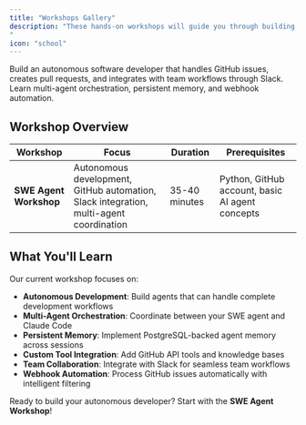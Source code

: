 ```yaml
---
title: "Workshops Gallery"
description: "These hands-on workshops will guide you through building complete AI agent solutions using xpander.ai. Each workshop provides step-by-step instructions to implement practical, real-world applications.
"
icon: "school"
---
```


<CardGroup cols={1}>
  <Card
    title="SWE Agent Workshop"
    icon="robot"
    href="/Examples/workshops/swe-agent-workshop"
  >
    Build an autonomous software developer that handles GitHub issues, creates pull requests, and integrates with team workflows through Slack. Learn multi-agent orchestration, persistent memory, and webhook automation.
  </Card>
</CardGroup>

## Workshop Overview

| Workshop               | Focus                                                                                  | Duration      | Prerequisites                                   |
| ---------------------- | -------------------------------------------------------------------------------------- | ------------- | ----------------------------------------------- |
| **SWE Agent Workshop** | Autonomous development, GitHub automation, Slack integration, multi-agent coordination | 35-40 minutes | Python, GitHub account, basic AI agent concepts |

## What You'll Learn

Our current workshop focuses on:

- **Autonomous Development**: Build agents that can handle complete development workflows
- **Multi-Agent Orchestration**: Coordinate between your SWE agent and Claude Code
- **Persistent Memory**: Implement PostgreSQL-backed agent memory across sessions  
- **Custom Tool Integration**: Add GitHub API tools and knowledge bases
- **Team Collaboration**: Integrate with Slack for seamless team workflows
- **Webhook Automation**: Process GitHub issues automatically with intelligent filtering

Ready to build your autonomous developer? Start with the **SWE Agent Workshop**! 